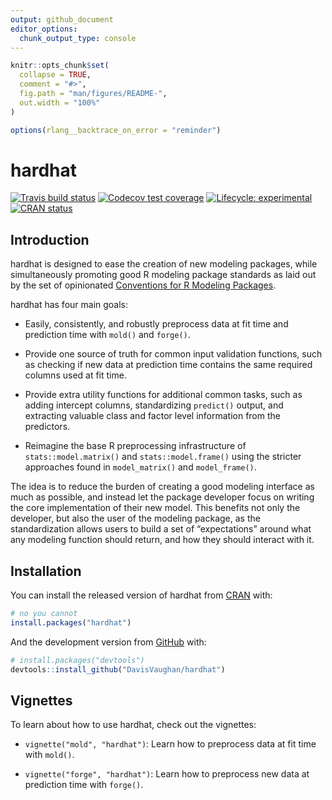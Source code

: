 ```yaml
---
output: github_document
editor_options: 
  chunk_output_type: console
---
```


<!-- README.md is generated from README.Rmd. Please edit that file -->

```r
knitr::opts_chunk$set(
  collapse = TRUE,
  comment = "#>",
  fig.path = "man/figures/README-",
  out.width = "100%"
)

options(rlang__backtrace_on_error = "reminder")
```

# hardhat

<!-- badges: start -->
[![Travis build status](https://travis-ci.org/DavisVaughan/hardhat.svg?branch=master)](https://travis-ci.org/DavisVaughan/hardhat)
[![Codecov test coverage](https://codecov.io/gh/DavisVaughan/hardhat/branch/master/graph/badge.svg)](https://codecov.io/gh/DavisVaughan/hardhat?branch=master)
[![Lifecycle: experimental](https://img.shields.io/badge/lifecycle-experimental-orange.svg)](https://www.tidyverse.org/lifecycle/#experimental)
[![CRAN status](https://www.r-pkg.org/badges/version/hardhat)](https://cran.r-project.org/package=hardhat)
<!-- badges: end -->

## Introduction

hardhat is designed to ease the creation of new modeling packages, while simultaneously promoting good R modeling package standards as laid out by the set of opinionated [Conventions for R Modeling Packages](https://tidymodels.github.io/model-implementation-principles/).

hardhat has four main goals:

- Easily, consistently, and robustly preprocess data at fit time and prediction time with `mold()` and `forge()`.

- Provide one source of truth for common input validation functions, such as checking if new data at prediction time contains the same required columns used at fit time.

- Provide extra utility functions for additional common tasks, such as adding intercept columns, standardizing `predict()` output, and extracting valuable class and factor level information from the predictors.

- Reimagine the base R preprocessing infrastructure of `stats::model.matrix()` and `stats::model.frame()` using the stricter approaches found in `model_matrix()` and `model_frame()`.

The idea is to reduce the burden of creating a good modeling interface as much as possible, and instead let the package developer focus on writing the core implementation of their new model. This benefits not only the developer, but also the user of the modeling package, as the standardization allows users to build a set of "expectations" around what any modeling function should return, and how they should interact with it.

## Installation

You can install the released version of hardhat from [CRAN](https://CRAN.R-project.org) with:

``` r
# no you cannot
install.packages("hardhat")
```

And the development version from [GitHub](https://github.com/) with:

``` r
# install.packages("devtools")
devtools::install_github("DavisVaughan/hardhat")
```

## Vignettes

To learn about how to use hardhat, check out the vignettes:

- `vignette("mold", "hardhat")`: Learn how to preprocess data at fit time with `mold()`.

- `vignette("forge", "hardhat")`: Learn how to preprocess new data at prediction time with `forge()`.
